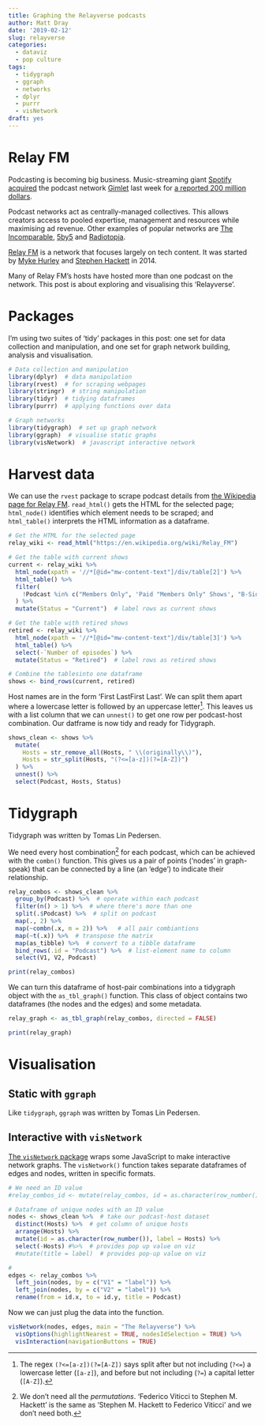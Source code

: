 ```yaml
---
title: Graphing the Relayverse podcasts
author: Matt Dray
date: '2019-02-12'
slug: relayverse
categories:
  - dataviz
  - pop culture
tags:
  - tidygraph
  - ggraph
  - networks
  - dplyr
  - purrr
  - visNetwork
draft: yes
---
```


# Relay FM

Podcasting is becoming big business. Music-streaming giant [Spotify](https://www.spotify.com/uk/) [acquired](https://investors.spotify.com/financials/press-release-details/2019/Spotify-Announces-Strategic-Acquisitions-to-Accelerate-Growth-in-Podcasting/default.aspx) the podcast network [Gimlet](https://www.gimletmedia.com/) last week for [a reported 200 million dollars](https://www.recode.net/2019/2/1/18207198/spotify-gimlet-podcast-acquisition).

Podcast networks act as centrally-managed collectives. This allows creators access to pooled expertise, management and resources while maximising ad revenue. Other examples of popular networks are [The Incomparable](https://www.theincomparable.com/), [5by5](http://5by5.tv/) and [Radiotopia](https://www.radiotopia.fm/).

[Relay FM](https://www.relay.fm) is a network that focuses largely on tech content. It was started by [Myke Hurley](https//www.relay.fm/people/mykehurley) and [Stephen Hackett](https//www.relay.fm/people/stephenhackett) in 2014.

Many of Relay FM's hosts have hosted more than one podcast on the network. This post is about exploring and visualising this 'Relayverse'.

# Packages

I'm using two suites of 'tidy' packages in this post: one set for data collection and manipulation, and one set for graph network building, analysis and visualisation.

```r
# Data collection and manipulation
library(dplyr)  # data manipulation
library(rvest)  # for scraping webpages
library(stringr)  # string manipulation
library(tidyr)  # tidying dataframes
library(purrr)  # applying functions over data

# Graph networks
library(tidygraph)  # set up graph network
library(ggraph)  # visualise static graphs
library(visNetwork)  # javascript interactive network
```

# Harvest data

We can use the `rvest` package to scrape podcast details from [the Wikipedia page for Relay FM](https://en.wikipedia.org/wiki/Relay_FM). `read_html()` gets the HTML for the selected page; `html_node()` identifies which element needs to be scraped; and `html_table()` interprets the HTML information as a dataframe.

```r
# Get the HTML for the selected page
relay_wiki <- read_html("https://en.wikipedia.org/wiki/Relay_FM")

# Get the table with current shows
current <- relay_wiki %>%
  html_node(xpath = '//*[@id="mw-content-text"]/div/table[2]') %>%
  html_table() %>%
  filter(
    !Podcast %in% c("Members Only", 'Paid "Members Only" Shows', "B-Sides")
  ) %>%
  mutate(Status = "Current")  # label rows as current shows

# Get the table with retired shows
retired <- relay_wiki %>%
  html_node(xpath = '//*[@id="mw-content-text"]/div/table[3]') %>%
  html_table() %>%
  select(-`Number of episodes`) %>%
  mutate(Status = "Retired")  # label rows as retired shows

# Combine the tablesinto one dataframe
shows <- bind_rows(current, retired)
```

Host names are in the form 'First LastFirst Last'. We can split them apart where a lowercase letter is followed by an uppercase letter[^regex]. This leaves us with a list column that we can `unnest()` to get one row per podcast-host combination. Our datframe is now tidy and ready for Tidygraph.

```r
shows_clean <- shows %>%
  mutate(
    Hosts = str_remove_all(Hosts, " \\(originally\\)"),
    Hosts = str_split(Hosts, "(?<=[a-z])(?=[A-Z])")
  ) %>% 
  unnest() %>% 
  select(Podcast, Hosts, Status)
```

# Tidygraph

Tidygraph was written by Tomas Lin Pedersen.

We need every host combination[^combo] for each podcast, which can be achieved with the `combn()` function. This gives us a pair of points ('nodes' in graph-speak) that can be connected by a line (an 'edge') to indicate their relationship.

```r
relay_combos <- shows_clean %>% 
  group_by(Podcast) %>%  # operate within each podcast
  filter(n() > 1) %>%  # where there's more than one
  split(.$Podcast) %>%  # split on podcast
  map(., 2) %>%
  map(~combn(.x, m = 2)) %>%   # all pair combiantions
  map(~t(.x)) %>%  # transpose the matrix
  map(as_tibble) %>%  # convert to a tibble dataframe
  bind_rows(.id = "Podcast") %>%  # list-element name to column
  select(V1, V2, Podcast)

print(relay_combos)
```

We can turn this dataframe of host-pair combinations into a tidygraph object with the `as_tbl_graph()` function. This class of object contains two dataframes (the nodes and the edges) and some metadata.

```r
relay_graph <- as_tbl_graph(relay_combos, directed = FALSE)

print(relay_graph)
```

# Visualisation

## Static with `ggraph`

Like `tidygraph`, `ggraph` was written by Tomas Lin Pedersen.

## Interactive with `visNetwork`

[The `visNetwork` package](https://datastorm-open.github.io/visNetwork/) wraps some JavaScript to make interactive network graphs. The `visNetwork()` function takes separate dataframes of edges and nodes, written in specific formats.

```r
# We need an ID value
#relay_combos_id <- mutate(relay_combos, id = as.character(row_number()))

# Dataframe of unique nodes with an ID value
nodes <- shows_clean %>%  # take our podcast-host dataset
  distinct(Hosts) %>%  # get column of unique hosts
  arrange(Hosts) %>% 
  mutate(id = as.character(row_number()), label = Hosts) %>% 
  select(-Hosts) #%>%  # provides pop up value on viz
  #mutate(title = label)  # provides pop-up value on viz

#
edges <- relay_combos %>% 
  left_join(nodes, by = c("V1" = "label")) %>% 
  left_join(nodes, by = c("V2" = "label")) %>%
  rename(from = id.x, to = id.y, title = Podcast)
```

Now we can just plug the data into the function.

```r
visNetwork(nodes, edges, main = "The Relayverse") %>% 
  visOptions(highlightNearest = TRUE, nodesIdSelection = TRUE) %>% 
  visInteraction(navigationButtons = TRUE)
```

[^regex]: The regex `(?<=[a-z])(?=[A-Z])` says split after but not including (`?<=`) a lowercase letter (`[a-z]`), and before but not including (`?=`) a capital letter (`[A-Z]`).
[^combo]: We don't need all the _permutations_. 'Federico Viticci to Stephen M. Hackett' is the same as 'Stephen M. Hackett to Federico Viticci' and we don't need both.